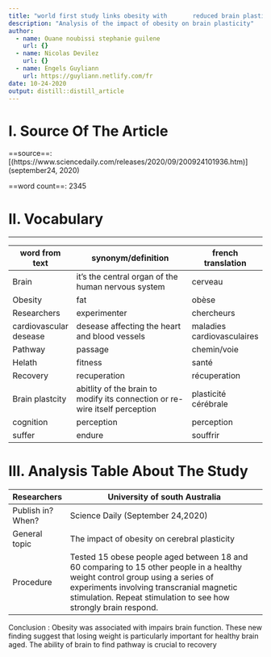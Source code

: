 ```yaml
---
title: "world first study links obesity with       reduced brain plasticity"
description: "Analysis of the impact of obesity on brain plasticity"
author:
  - name: Ouane noubissi stephanie guilene
    url: {}
  - name: Nicolas Devilez
    url: {}
  - name: Engels Guyliann
    url: https://guyliann.netlify.com/fr
date: 10-24-2020
output: distill::distill_article
---
```


# I. Source Of The Article 

==source==:   [(https://www.sciencedaily.com/releases/2020/09/200924101936.htm)]
(september24, 2020)

==word count==:  2345


# II. Vocabulary
___________________________________________________
| word from text         | synonym/definition                                                          | french translation         |
| ---------------------- | --------------------------------------------------------------------------- | -------------------------- |
| Brain                  | it's the central organ of the human nervous system                          | cerveau                    |
| Obesity                | fat                                                                         | obèse                      |
| Researchers            | experimenter                                                                | chercheurs                 |
| cardiovascular desease | desease affecting the heart and blood vessels                               | maladies cardiovasculaires |
| Pathway                | passage                                                                     | chemin/voie                |
| Helath                 | fitness                                                                     | santé                      |
| Recovery               | recuperation                                                                | récuperation               |
| Brain plastcity        | abitlity of the brain to modify its connection or re-wire itself perception | plasticité cérébrale        |
| cognition              | perception                                                                  | perception                 |
| suffer                 | endure                                                                      | souffrir                   |


# III. Analysis Table About The Study


| Researchers       | University of south Australia                                                                                                                                                                                                                                                                                      |
| ----------------- | ------------------------------------------------------------------------------------------------------------------------------------------------------------------------------------------------------------------------------------------------------------------------------------------------------------------ |
| Publish in? When? | Science Daily (September 24,2020)                                                                                                                                                                                                                                                                                  |
| General topic     | The impact of obesity on cerebral plasticity                                                                                                                                                                                                                                                                       |
| Procedure         | Tested 15 obese people aged between 18 and 60 comparing to 15 other people in a healthy                         weight control group using a series of experiments involving transcranial magnetic                               stimulation. Repeat stimulation to see how strongly brain respond.
                             
                                                                                                              
| Conclusion        :          Obesity was associated with impairs brain function. These new finding suggest                                   that  losing weight is particularly important for healthy brain aged. The ability of                            brain to find pathway is crucial to recovery                                                                                                 

